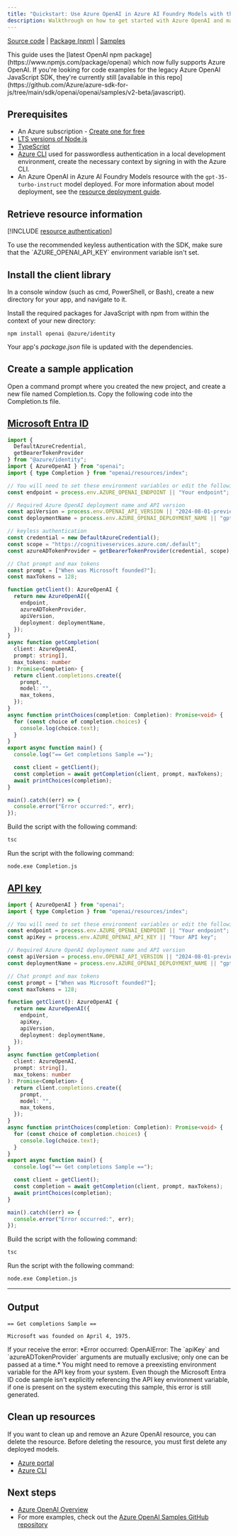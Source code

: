 ```yaml
---
title: "Quickstart: Use Azure OpenAI in Azure AI Foundry Models with the JavaScript SDK and the completions API"
description: Walkthrough on how to get started with Azure OpenAI and make your first completions call with the JavaScript SDK. 
---
```


[Source code](https://github.com/openai/openai-node) | [Package (npm)](https://www.npmjs.com/package/openai) | [Samples](https://github.com/Azure/azure-sdk-for-js/tree/main/sdk/openai/openai/samples)

<Note>
This guide uses the [latest OpenAI npm package](https://www.npmjs.com/package/openai) which now fully supports Azure OpenAI. If you're looking for code examples for the legacy Azure OpenAI JavaScript SDK, they're currently still [available in this repo](https://github.com/Azure/azure-sdk-for-js/tree/main/sdk/openai/openai/samples/v2-beta/javascript).
</Note>

## Prerequisites

- An Azure subscription - [Create one for free](https://azure.microsoft.com/free/cognitive-services?azure-portal=true)
- [LTS versions of Node.js](https://github.com/nodejs/release#release-schedule)
- [TypeScript](https://www.typescriptlang.org/download/)
- [Azure CLI](/cli/azure/install-azure-cli) used for passwordless authentication in a local development environment, create the necessary context by signing in with the Azure CLI.
- An Azure OpenAI in Azure AI Foundry Models resource with the `gpt-35-turbo-instruct` model deployed. For more information about model deployment, see the [resource deployment guide](../how-to/create-resource).


## Retrieve resource information

[!INCLUDE [resource authentication](resource-authentication)]

<Danger>
To use the recommended keyless authentication with the SDK, make sure that the `AZURE_OPENAI_API_KEY` environment variable isn't set. 
</Danger>

## Install the client library

In a console window (such as cmd, PowerShell, or Bash), create a new directory for your app, and navigate to it.

Install the required packages for JavaScript with npm from within the context of your new directory:

```console
npm install openai @azure/identity
```

Your app's _package.json_ file is updated with the dependencies.


## Create a sample application

Open a command prompt where you created the new project, and create a new file named Completion.ts. Copy the following code into the Completion.ts file.

## [Microsoft Entra ID](#tab/typescript-keyless)

```typescript
import { 
  DefaultAzureCredential, 
  getBearerTokenProvider 
} from "@azure/identity";
import { AzureOpenAI } from "openai";
import { type Completion } from "openai/resources/index";

// You will need to set these environment variables or edit the following values
const endpoint = process.env.AZURE_OPENAI_ENDPOINT || "Your endpoint";

// Required Azure OpenAI deployment name and API version
const apiVersion = process.env.OPENAI_API_VERSION || "2024-08-01-preview";
const deploymentName = process.env.AZURE_OPENAI_DEPLOYMENT_NAME || "gpt-35-turbo-instruct";

// keyless authentication    
const credential = new DefaultAzureCredential();
const scope = "https://cognitiveservices.azure.com/.default";
const azureADTokenProvider = getBearerTokenProvider(credential, scope);

// Chat prompt and max tokens
const prompt = ["When was Microsoft founded?"];
const maxTokens = 128;

function getClient(): AzureOpenAI {
  return new AzureOpenAI({
    endpoint,
    azureADTokenProvider,
    apiVersion,
    deployment: deploymentName,
  });
}
async function getCompletion(
  client: AzureOpenAI,
  prompt: string[],
  max_tokens: number
): Promise<Completion> {
  return client.completions.create({
    prompt,
    model: "",
    max_tokens,
  });
}
async function printChoices(completion: Completion): Promise<void> {
  for (const choice of completion.choices) {
    console.log(choice.text);
  }
}
export async function main() {
  console.log("== Get completions Sample ==");

  const client = getClient();
  const completion = await getCompletion(client, prompt, maxTokens);
  await printChoices(completion);
}

main().catch((err) => {
  console.error("Error occurred:", err);
});
```

Build the script with the following command:

```cmd
tsc
```

Run the script with the following command:

```cmd
node.exe Completion.js
```

## [API key](#tab/typescript-key)

```typescript
import { AzureOpenAI } from "openai";
import { type Completion } from "openai/resources/index";

// You will need to set these environment variables or edit the following values
const endpoint = process.env.AZURE_OPENAI_ENDPOINT || "Your endpoint";
const apiKey = process.env.AZURE_OPENAI_API_KEY || "Your API key";

// Required Azure OpenAI deployment name and API version
const apiVersion = process.env.OPENAI_API_VERSION || "2024-08-01-preview";
const deploymentName = process.env.AZURE_OPENAI_DEPLOYMENT_NAME || "gpt-35-turbo-instruct";

// Chat prompt and max tokens
const prompt = ["When was Microsoft founded?"];
const maxTokens = 128;

function getClient(): AzureOpenAI {
  return new AzureOpenAI({
    endpoint,
    apiKey,
    apiVersion,
    deployment: deploymentName,
  });
}
async function getCompletion(
  client: AzureOpenAI,
  prompt: string[],
  max_tokens: number
): Promise<Completion> {
  return client.completions.create({
    prompt,
    model: "",
    max_tokens,
  });
}
async function printChoices(completion: Completion): Promise<void> {
  for (const choice of completion.choices) {
    console.log(choice.text);
  }
}
export async function main() {
  console.log("== Get completions Sample ==");

  const client = getClient();
  const completion = await getCompletion(client, prompt, maxTokens);
  await printChoices(completion);
}

main().catch((err) => {
  console.error("Error occurred:", err);
});
```

Build the script with the following command:

```cmd
tsc
```

Run the script with the following command:

```cmd
node.exe Completion.js
```

---

## Output

```output
== Get completions Sample ==

Microsoft was founded on April 4, 1975.
```

<Note>
If your receive the error: *Error occurred: OpenAIError: The `apiKey` and `azureADTokenProvider` arguments are mutually exclusive; only one can be passed at a time.* You might need to remove a preexisting environment variable for the API key from your system. Even though the Microsoft Entra ID code sample isn't explicitly referencing the API key environment variable, if one is present on the system executing this sample, this error is still generated.
</Note>

## Clean up resources

If you want to clean up and remove an Azure OpenAI resource, you can delete the resource. Before deleting the resource, you must first delete any deployed models.

- [Azure portal](../../../ai-services/multi-service-resource.md?pivots=azportal#clean-up-resources)
- [Azure CLI](../../../ai-services/multi-service-resource.md?pivots=azcli#clean-up-resources)

## Next steps

* [Azure OpenAI Overview](../overview)
* For more examples, check out the [Azure OpenAI Samples GitHub repository](https://github.com/Azure-Samples/openai)
